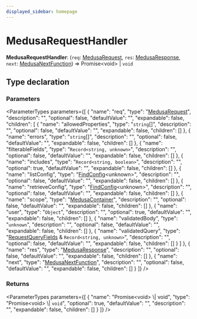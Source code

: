```yaml
---
displayed_sidebar: homepage
---
```



# MedusaRequestHandler

 **MedusaRequestHandler**: (`req`: [MedusaRequest](../interfaces/medusa.MedusaRequest.mdx), `res`: [MedusaResponse](medusa.MedusaResponse.mdx), `next`: [MedusaNextFunction](medusa.MedusaNextFunction.mdx)) => Promise&#60;void&#62; \| `void`

## Type declaration

### Parameters

<ParameterTypes parameters={[
  {
    "name": "req",
    "type": "[MedusaRequest](../interfaces/medusa.MedusaRequest.mdx)",
    "description": "",
    "optional": false,
    "defaultValue": "",
    "expandable": false,
    "children": [
      {
        "name": "allowedProperties",
        "type": "`string`[]",
        "description": "",
        "optional": false,
        "defaultValue": "",
        "expandable": false,
        "children": []
      },
      {
        "name": "errors",
        "type": "`string`[]",
        "description": "",
        "optional": false,
        "defaultValue": "",
        "expandable": false,
        "children": []
      },
      {
        "name": "filterableFields",
        "type": "`Record<string, unknown>`",
        "description": "",
        "optional": false,
        "defaultValue": "",
        "expandable": false,
        "children": []
      },
      {
        "name": "includes",
        "type": "`Record<string, boolean>`",
        "description": "",
        "optional": true,
        "defaultValue": "",
        "expandable": false,
        "children": []
      },
      {
        "name": "listConfig",
        "type": "[FindConfig](../interfaces/medusa.FindConfig.mdx)&#60;unknown&#62;",
        "description": "",
        "optional": false,
        "defaultValue": "",
        "expandable": false,
        "children": []
      },
      {
        "name": "retrieveConfig",
        "type": "[FindConfig](../interfaces/medusa.FindConfig.mdx)&#60;unknown&#62;",
        "description": "",
        "optional": false,
        "defaultValue": "",
        "expandable": false,
        "children": []
      },
      {
        "name": "scope",
        "type": "[MedusaContainer](medusa.MedusaContainer-2.mdx)",
        "description": "",
        "optional": false,
        "defaultValue": "",
        "expandable": false,
        "children": []
      },
      {
        "name": "user",
        "type": "`Object`",
        "description": "",
        "optional": true,
        "defaultValue": "",
        "expandable": false,
        "children": []
      },
      {
        "name": "validatedBody",
        "type": "`unknown`",
        "description": "",
        "optional": false,
        "defaultValue": "",
        "expandable": false,
        "children": []
      },
      {
        "name": "validatedQuery",
        "type": "[RequestQueryFields](../interfaces/medusa.RequestQueryFields.mdx) & `Record<string, unknown>`",
        "description": "",
        "optional": false,
        "defaultValue": "",
        "expandable": false,
        "children": []
      }
    ]
  },
  {
    "name": "res",
    "type": "[MedusaResponse](medusa.MedusaResponse.mdx)",
    "description": "",
    "optional": false,
    "defaultValue": "",
    "expandable": false,
    "children": []
  },
  {
    "name": "next",
    "type": "[MedusaNextFunction](medusa.MedusaNextFunction.mdx)",
    "description": "",
    "optional": false,
    "defaultValue": "",
    "expandable": false,
    "children": []
  }
]} />

### Returns

<ParameterTypes parameters={[
  {
    "name": "Promise&#60;void&#62; \\| void",
    "type": "Promise&#60;void&#62; \\| `void`",
    "optional": true,
    "defaultValue": "",
    "description": "",
    "expandable": false,
    "children": []
  }
]} />
